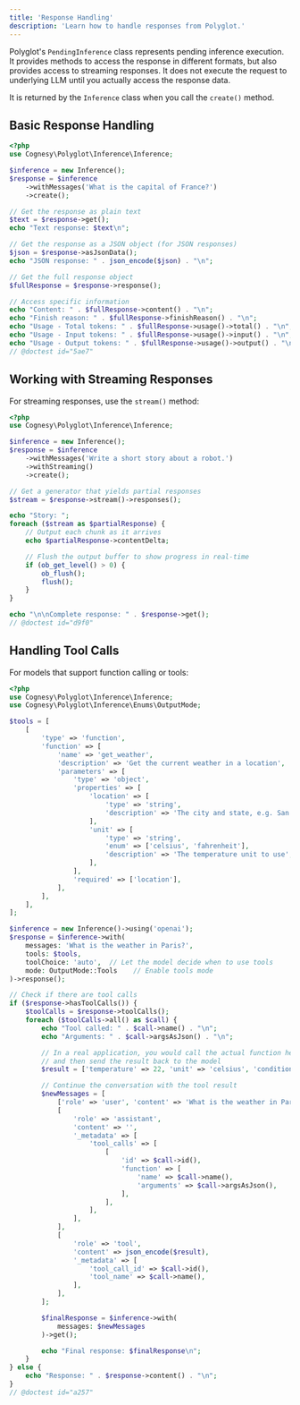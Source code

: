 ```yaml
---
title: 'Response Handling'
description: 'Learn how to handle responses from Polyglot.'
---
```


Polyglot's `PendingInference` class represents pending inference execution.
It provides methods to access the response in different formats, but also
provides access to streaming responses. It does not execute the request to
underlying LLM until you actually access the response data.

It is returned by the `Inference` class when you call the `create()` method.

## Basic Response Handling

```php
<?php
use Cognesy\Polyglot\Inference\Inference;

$inference = new Inference();
$response = $inference
    ->withMessages('What is the capital of France?')
    ->create();

// Get the response as plain text
$text = $response->get();
echo "Text response: $text\n";

// Get the response as a JSON object (for JSON responses)
$json = $response->asJsonData();
echo "JSON response: " . json_encode($json) . "\n";

// Get the full response object
$fullResponse = $response->response();

// Access specific information
echo "Content: " . $fullResponse->content() . "\n";
echo "Finish reason: " . $fullResponse->finishReason() . "\n";
echo "Usage - Total tokens: " . $fullResponse->usage()->total() . "\n";
echo "Usage - Input tokens: " . $fullResponse->usage()->input() . "\n";
echo "Usage - Output tokens: " . $fullResponse->usage()->output() . "\n";
// @doctest id="5ae7"
```



## Working with Streaming Responses

For streaming responses, use the `stream()` method:

```php
<?php
use Cognesy\Polyglot\Inference\Inference;

$inference = new Inference();
$response = $inference
    ->withMessages('Write a short story about a robot.')
    ->withStreaming()
    ->create();

// Get a generator that yields partial responses
$stream = $response->stream()->responses();

echo "Story: ";
foreach ($stream as $partialResponse) {
    // Output each chunk as it arrives
    echo $partialResponse->contentDelta;

    // Flush the output buffer to show progress in real-time
    if (ob_get_level() > 0) {
        ob_flush();
        flush();
    }
}

echo "\n\nComplete response: " . $response->get();
// @doctest id="d9f0"
```




## Handling Tool Calls

For models that support function calling or tools:

```php
<?php
use Cognesy\Polyglot\Inference\Inference;
use Cognesy\Polyglot\Inference\Enums\OutputMode;

$tools = [
    [
        'type' => 'function',
        'function' => [
            'name' => 'get_weather',
            'description' => 'Get the current weather in a location',
            'parameters' => [
                'type' => 'object',
                'properties' => [
                    'location' => [
                        'type' => 'string',
                        'description' => 'The city and state, e.g. San Francisco, CA',
                    ],
                    'unit' => [
                        'type' => 'string',
                        'enum' => ['celsius', 'fahrenheit'],
                        'description' => 'The temperature unit to use',
                    ],
                ],
                'required' => ['location'],
            ],
        ],
    ],
];

$inference = new Inference()->using('openai');
$response = $inference->with(
    messages: 'What is the weather in Paris?',
    tools: $tools,
    toolChoice: 'auto',  // Let the model decide when to use tools
    mode: OutputMode::Tools    // Enable tools mode
)->response();

// Check if there are tool calls
if ($response->hasToolCalls()) {
    $toolCalls = $response->toolCalls();
    foreach ($toolCalls->all() as $call) {
        echo "Tool called: " . $call->name() . "\n";
        echo "Arguments: " . $call->argsAsJson() . "\n";

        // In a real application, you would call the actual function here
        // and then send the result back to the model
        $result = ['temperature' => 22, 'unit' => 'celsius', 'condition' => 'sunny'];

        // Continue the conversation with the tool result
        $newMessages = [
            ['role' => 'user', 'content' => 'What is the weather in Paris?'],
            [
                'role' => 'assistant',
                'content' => '',
                '_metadata' => [
                    'tool_calls' => [
                        [
                            'id' => $call->id(),
                            'function' => [
                                'name' => $call->name(),
                                'arguments' => $call->argsAsJson(),
                            ],
                        ],
                    ],
                ],
            ],
            [
                'role' => 'tool',
                'content' => json_encode($result),
                '_metadata' => [
                    'tool_call_id' => $call->id(),
                    'tool_name' => $call->name(),
                ],
            ],
        ];

        $finalResponse = $inference->with(
            messages: $newMessages
        )->get();

        echo "Final response: $finalResponse\n";
    }
} else {
    echo "Response: " . $response->content() . "\n";
}
// @doctest id="a257"
```
